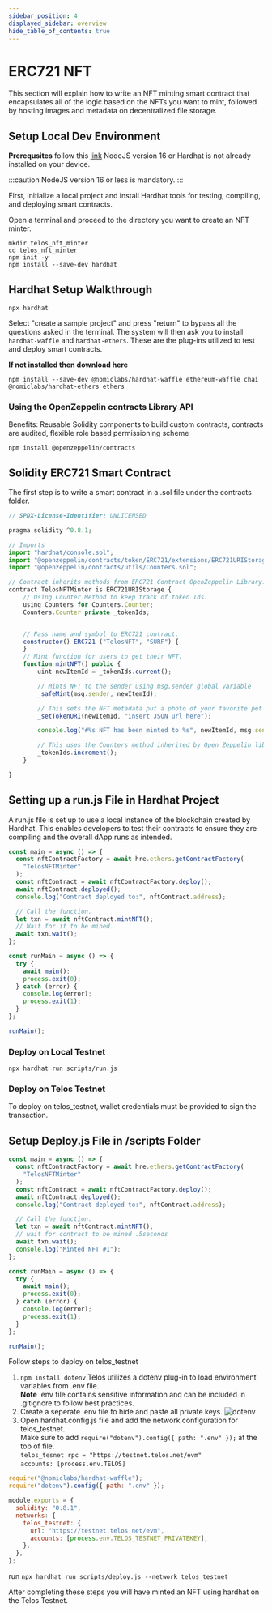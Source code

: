 ```yaml
---
sidebar_position: 4
displayed_sidebar: overview
hide_table_of_contents: true
---
```


# ERC721 NFT

This section will explain how to write an NFT minting smart contract that encapsulates all of the logic based on the NFTs you want to mint, followed by hosting images and metadata on decentralized file storage.

## Setup Local Dev Environment

**Prerequsites** follow this [link](https://hardhat.org/tutorial/setting-up-the-environment.html) NodeJS version 16 or Hardhat is not already installed on your device.

:::caution
NodeJS version 16 or less is mandatory.
:::

First, initialize a local project and install Hardhat tools for testing, compiling, and deploying smart contracts.

Open a terminal and proceed to the directory you want to create an NFT minter.

```
mkdir telos_nft_minter
cd telos_nft_minter
npm init -y
npm install --save-dev hardhat
```

## Hardhat Setup Walkthrough

```
npx hardhat
```

Select "create a sample project" and press "return" to bypass all the questions asked in the terminal. The system will then ask you to install `hardhat-waffle` and `hardhat-ethers`. These are the plug-ins utilized to test and deploy smart contracts.

**If not installed then download here**

```
npm install --save-dev @nomiclabs/hardhat-waffle ethereum-waffle chai @nomiclabs/hardhat-ethers ethers

```

### Using the OpenZeppelin contracts Library API

Benefits: Reusable Solidity components to build custom contracts, contracts are audited, flexible role based permissioning scheme

```
npm install @openzeppelin/contracts
```

## Solidity ERC721 Smart Contract

The first step is to write a smart contract in a .sol file under the contracts folder.

```js title="/contracts/TelosNFTMinter.sol"
// SPDX-License-Identifier: UNLICENSED

pragma solidity ^0.8.1;

// Imports
import "hardhat/console.sol";
import "@openzeppelin/contracts/token/ERC721/extensions/ERC721URIStorage.sol";
import "@openzeppelin/contracts/utils/Counters.sol";

// Contract inherits methods from ERC721 Contract OpenZeppelin Library.
contract TelosNFTMinter is ERC721URIStorage {
    // Using Counter Method to keep track of token Ids.
    using Counters for Counters.Counter;
    Counters.Counter private _tokenIds;


    // Pass name and symbol to ERC721 contract.
    constructor() ERC721 ("TelosNFT", "SURF") {
    }
    // Mint function for users to get their NFT.
    function mintNFT() public {
        uint newItemId = _tokenIds.current();

        // Mints NFT to the sender using msg.sender global variable
        _safeMint(msg.sender, newItemId);

        // This sets the NFT metadata put a photo of your favorite pet for now...
        _setTokenURI(newItemId, "insert JSON url here");

        console.log("#%s NFT has been minted to %s", newItemId, msg.sender);

        // This uses the Counters method inherited by Open Zeppelin library
        _tokenIds.increment();
    }

}
```

## Setting up a run.js File in Hardhat Project

A run.js file is set up to use a local instance of the blockchain created by Hardhat. This enables developers to test their contracts to ensure they are compiling and the overall dApp runs as intended.

```js title="scripts/run.js"
const main = async () => {
  const nftContractFactory = await hre.ethers.getContractFactory(
    "TelosNFTMinter"
  );
  const nftContract = await nftContractFactory.deploy();
  await nftContract.deployed();
  console.log("Contract deployed to:", nftContract.address);

  // Call the function.
  let txn = await nftContract.mintNFT();
  // Wait for it to be mined.
  await txn.wait();
};

const runMain = async () => {
  try {
    await main();
    process.exit(0);
  } catch (error) {
    console.log(error);
    process.exit(1);
  }
};

runMain();
```

### Deploy on Local Testnet

```
npx hardhat run scripts/run.js
```

### Deploy on Telos Testnet

To deploy on telos_testnet, wallet credentials must be provided to sign the transaction.

## Setup Deploy.js File in /scripts Folder

```js title="scripts/deploy.js"
const main = async () => {
  const nftContractFactory = await hre.ethers.getContractFactory(
    "TelosNFTMinter"
  );
  const nftContract = await nftContractFactory.deploy();
  await nftContract.deployed();
  console.log("Contract deployed to:", nftContract.address);

  // Call the function.
  let txn = await nftContract.mintNFT();
  // wait for contract to be mined .5seconds
  await txn.wait();
  console.log("Minted NFT #1");
};

const runMain = async () => {
  try {
    await main();
    process.exit(0);
  } catch (error) {
    console.log(error);
    process.exit(1);
  }
};

runMain();
```

Follow steps to deploy on telos_testnet

1. `npm install dotenv` Telos utilizes a dotenv plug-in to load environment variables from .env file.  
   **Note** .env file contains sensitive information and can be included in .gitignore to follow best practices.
2. Create a seperate .env file to hide and paste all private keys.
   ![dotenv](/img/dotenv.png)
3. Open hardhat.config.js file and add the network configuration for telos_testnet.  
   Make sure to add `require("dotenv").config({ path: ".env" });` at the top of file.  
   `telos_tesnet rpc = "https://testnet.telos.net/evm"`  
   `accounts: [process.env.TELOS]`  

```js title="Telos_NFT_MINTER/hardhat.config.js"
require("@nomiclabs/hardhat-waffle");
require("dotenv").config({ path: ".env" });

module.exports = {
  solidity: "0.8.1",
  networks: {
    telos_testnet: {
      url: "https://testnet.telos.net/evm",
      accounts: [process.env.TELOS_TESTNET_PRIVATEKEY],
    },
  },
};
```

run `npx hardhat run scripts/deploy.js --network telos_testnet`

After completing these steps you will have minted an NFT using hardhat on the Telos Testnet.
